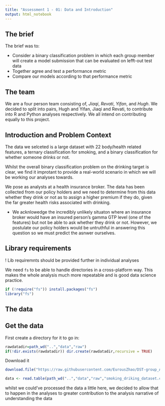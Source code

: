 ---
title: "Assessment 1 - 01: Data and Introduction"
output: html_notebook
---

## The brief

The brief was to:

* Consider a binary classification problem in which each group member will create a model submission that can be evaluated on lefft-out test data
* Together agree and test a performance metric
* Compare our models according to that performance metric

## The team

We are a four person team consisting of, *Jiaqi*, *Revati*, *Yifan*, and *Hugh*. We decided to split into pairs, Hugh and Yifan, Jiaqi and Revati, to contribute into R and Python analyses respectively. We all intend on contributing equally to this project.

## Introduction and Problem Context

The data we selceted is a large dataset with 22 body/health related features, a ternary classification for smoking, and a binary classification for whether someone drinks or not.

Whilst the overall binary classification problem on the drinking target is clear, we find it improtant to provide a real-world scenario in which we will be working our analyses towards. 

We pose as analysts at a health insurance broker. The data has been collected from our policy holders and we need to determine from this data whether they drink or not as to assign a higher premium if they do, given the far greater health risks associated with drinking.

* We acknlowedge the incredibly unlikely situaton where an insurance broker would have an insured person's gamma GTP level (one of the features) but not be able to ask whether they drink or not. However, we postulate our policy holders would be untruthful in answering this question so we must predict the asnwer ourselves.

## Library requirements

  ! Lib requiremnts should be provided further in individual analyses

We need `fs` to be able to handle directories in a cross-platform way. This makes the whole analysis much more repeatable and is good data science practice.

```{r}
if (!require("fs")) install.packages("fs")
library("fs")
```

## The data



## Get the data

First create a directory for it to go in:
```{r}
rawdatadir=path_wd("..","data","raw")
if(!dir.exists(rawdatadir)) dir.create(rawdatadir,recursive = TRUE)
```

Download it
```{r}
download.file("https://raw.githubusercontent.com/EurousZhao/DST-group_A1/main/Datasets/smoking_driking_dataset.csv",path_wd("..","data","raw","smoking_driking_dataset.csv"))
```

```{r}
data <- read.table(path_wd("..","data","raw","smoking_driking_dataset.csv"),header=TRUE, sep = ",")
```

whilst we could've processed the data a little here, we decided to allow that to happen in the analyses to greater contribution to the analysis narrative of understanding the data
